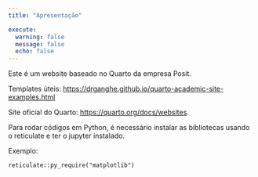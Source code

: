 ```yaml
---
title: "Apresentação"

execute: 
  warning: false
  message: false
  echo: false
---
```


Este é um website baseado no Quarto da empresa Posit.

Templates úteis: <https://drganghe.github.io/quarto-academic-site-examples.html>

Site oficial do Quarto: <https://quarto.org/docs/websites>.

Para rodar códigos em Python, é necessário instalar as bibliotecas usando o reticulate e ter o jupyter instalado.

Exemplo:

```         
reticulate::py_require("matplotlib")
```
